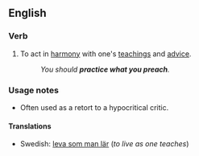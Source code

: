 ==English==

===Verb===
{{infl|en|verb|head=to [[practice]] [[what]] [[one]] [[preaches]]}}

# To act in [[harmony]] with one's [[teachings]] and [[advice]].
#:''You should '''practice what you preach'''.''

===Usage notes===
*Often used as a retort to a hypocritical critic.

====Translations====
*Swedish: [[leva som man lär]] (''to live as one teaches'')